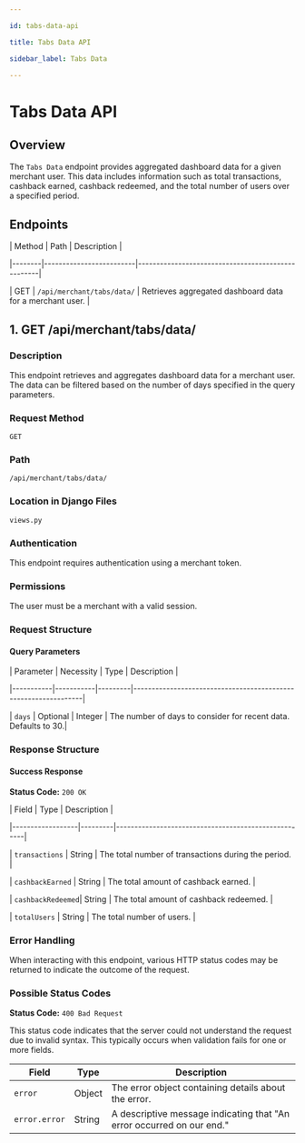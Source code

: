 ```yaml
---

id: tabs-data-api

title: Tabs Data API

sidebar_label: Tabs Data

---
```




# Tabs Data API



## Overview



The `Tabs Data` endpoint provides aggregated dashboard data for a given merchant user. This data includes information such as total transactions, cashback earned, cashback redeemed, and the total number of users over a specified period.



## Endpoints



| Method | Path                    | Description                                       |

|--------|-------------------------|---------------------------------------------------|

| GET    | `/api/merchant/tabs/data/` | Retrieves aggregated dashboard data for a merchant user. |



## 1. GET /api/merchant/tabs/data/



### Description



This endpoint retrieves and aggregates dashboard data for a merchant user. The data can be filtered based on the number of days specified in the query parameters.



### Request Method



`GET`



### Path



`/api/merchant/tabs/data/`



### Location in Django Files



`views.py`



### Authentication



This endpoint requires authentication using a merchant token.



### Permissions



The user must be a merchant with a valid session.



### Request Structure



#### Query Parameters



| Parameter | Necessity | Type    | Description                                                    |

|-----------|-----------|---------|----------------------------------------------------------------|

| `days`    | Optional  | Integer | The number of days to consider for recent data. Defaults to 30.|



### Response Structure



#### Success Response



**Status Code:** `200 OK`



| Field            | Type    | Description                                         |

|------------------|---------|-----------------------------------------------------|

| `transactions`   | String  | The total number of transactions during the period. |

| `cashbackEarned` | String  | The total amount of cashback earned.                |

| `cashbackRedeemed`| String  | The total amount of cashback redeemed.             |

| `totalUsers`     | String  | The total number of users.                          |



### Error Handling



When interacting with this endpoint, various HTTP status codes may be returned to indicate the outcome of the request.



### Possible Status Codes



**Status Code:** `400 Bad Request`



This status code indicates that the server could not understand the request due to invalid syntax. This typically occurs when validation fails for one or more fields.

| **Field**       | **Type** | **Description**                                                     |
|-----------------|----------|---------------------------------------------------------------------|
| `error`         | Object   | The error object containing details about the error.               |
| `error.error`   | String   | A descriptive message indicating that "An error occurred on our end." |


